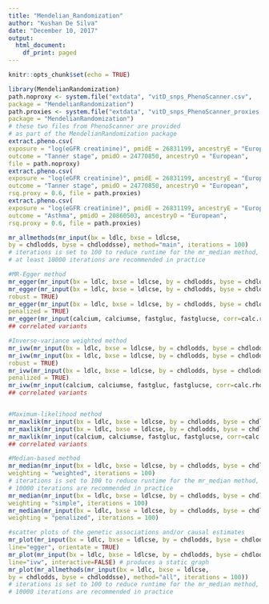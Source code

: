 ---
title: "Mendelian_Randomization"
author: "Kushan De Silva"
date: "December 10, 2017"
output:
  html_document:
    df_print: paged
---

```{r setup, include=FALSE}
knitr::opts_chunk$set(echo = TRUE)
```

```{r}
library(MendelianRandomization)
path.noproxy <- system.file("extdata", "vitD_snps_PhenoScanner.csv",
package = "MendelianRandomization")
path.proxies <- system.file("extdata", "vitD_snps_PhenoScanner_proxies.csv",
package = "MendelianRandomization")
# these two files from PhenoScanner are provided
# as part of the MendelianRandomization package
extract.pheno.csv(
exposure = "log(eGFR creatinine)", pmidE = 26831199, ancestryE = "European",
outcome = "Tanner stage", pmidO = 24770850, ancestryO = "European",
file = path.noproxy)
extract.pheno.csv(
exposure = "log(eGFR creatinine)", pmidE = 26831199, ancestryE = "European",
outcome = "Tanner stage", pmidO = 24770850, ancestryO = "European",
rsq.proxy = 0.6, file = path.proxies)
extract.pheno.csv(
exposure = "log(eGFR creatinine)", pmidE = 26831199, ancestryE = "European",
outcome = "Asthma", pmidO = 20860503, ancestryO = "European",
rsq.proxy = 0.6, file = path.proxies)

mr_allmethods(mr_input(bx = ldlc, bxse = ldlcse,
by = chdlodds, byse = chdloddsse), method="main", iterations = 100)
# iterations is set to 100 to reduce runtime for the mr_median method,
# at least 10000 iterations are recommended in practice

#MR-Egger method
mr_egger(mr_input(bx = ldlc, bxse = ldlcse, by = chdlodds, byse = chdloddsse))
mr_egger(mr_input(bx = ldlc, bxse = ldlcse, by = chdlodds, byse = chdloddsse),
robust = TRUE)
mr_egger(mr_input(bx = ldlc, bxse = ldlcse, by = chdlodds, byse = chdloddsse),
penalized = TRUE)
mr_egger(mr_input(calcium, calciumse, fastgluc, fastglucse, corr=calc.rho))
## correlated variants

#Inverse-variance weighted method
mr_ivw(mr_input(bx = ldlc, bxse = ldlcse, by = chdlodds, byse = chdloddsse))
mr_ivw(mr_input(bx = ldlc, bxse = ldlcse, by = chdlodds, byse = chdloddsse),
robust = TRUE)
mr_ivw(mr_input(bx = ldlc, bxse = ldlcse, by = chdlodds, byse = chdloddsse),
penalized = TRUE)
mr_ivw(mr_input(calcium, calciumse, fastgluc, fastglucse, corr=calc.rho))
## correlated variants


#Maximum-likelihood method
mr_maxlik(mr_input(bx = ldlc, bxse = ldlcse, by = chdlodds, byse = chdloddsse))
mr_maxlik(mr_input(bx = ldlc, bxse = ldlcse, by = chdlodds, byse = chdloddsse), psi=0.2)
mr_maxlik(mr_input(calcium, calciumse, fastgluc, fastglucse, corr=calc.rho))
## correlated variants

#Median-based method
mr_median(mr_input(bx = ldlc, bxse = ldlcse, by = chdlodds, byse = chdloddsse),
weighting = "weighted", iterations = 100)
# iterations is set to 100 to reduce runtime for the mr_median method,
# 10000 iterations are recommended in practice
mr_median(mr_input(bx = ldlc, bxse = ldlcse, by = chdlodds, byse = chdloddsse),
weighting = "simple", iterations = 100)
mr_median(mr_input(bx = ldlc, bxse = ldlcse, by = chdlodds, byse = chdloddsse),
weighting = "penalized", iterations = 100)

#scatter plots of the genetic associations and/or causal estimates
mr_plot(mr_input(bx = ldlc, bxse = ldlcse, by = chdlodds, byse = chdloddsse),
line="egger", orientate = TRUE)
mr_plot(mr_input(bx = ldlc, bxse = ldlcse, by = chdlodds, byse = chdloddsse),
line="ivw", interactive=FALSE) # produces a static graph
mr_plot(mr_allmethods(mr_input(bx = ldlc, bxse = ldlcse,
by = chdlodds, byse = chdloddsse), method="all", iterations = 100))
# iterations is set to 100 to reduce runtime for the mr_median method,
# 10000 iterations are recommended in practice

```

